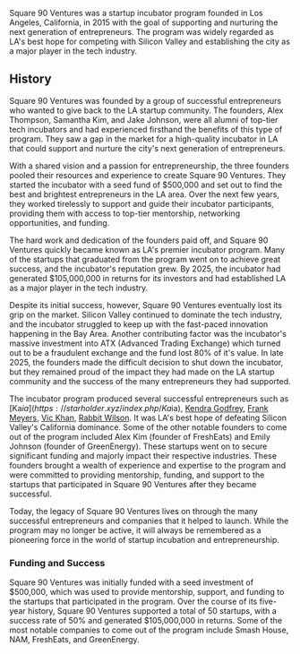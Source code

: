 Square 90 Ventures was a startup incubator program founded in Los Angeles, California, in 2015 with the goal of supporting and nurturing the next generation of entrepreneurs. The program was widely regarded as LA's best hope for competing with Silicon Valley and establishing the city as a major player in the tech industry.

## History

Square 90 Ventures was founded by a group of successful entrepreneurs who wanted to give back to the LA startup community. The founders, Alex Thompson, Samantha Kim, and Jake Johnson, were all alumni of top-tier tech incubators and had experienced firsthand the benefits of this type of program. They saw a gap in the market for a high-quality incubator in LA that could support and nurture the city's next generation of entrepreneurs.

With a shared vision and a passion for entrepreneurship, the three founders pooled their resources and experience to create Square 90 Ventures. They started the incubator with a seed fund of $500,000 and set out to find the best and brightest entrepreneurs in the LA area. Over the next few years, they worked tirelessly to support and guide their incubator participants, providing them with access to top-tier mentorship, networking opportunities, and funding.

The hard work and dedication of the founders paid off, and Square 90 Ventures quickly became known as LA's premier incubator program. Many of the startups that graduated from the program went on to achieve great success, and the incubator's reputation grew. By 2025, the incubator had generated $105,000,000 in returns for its investors and had established LA as a major player in the tech industry.

Despite its initial success, however, Square 90 Ventures eventually lost its grip on the market. Silicon Valley continued to dominate the tech industry, and the incubator struggled to keep up with the fast-paced innovation happening in the Bay Area. Another contributing factor was the incubator's massive investment into ATX (Advanced Trading Exchange) which turned out to be a fraudulent exchange and the fund lost 80% of it's value. In late 2025, the founders made the difficult decision to shut down the incubator, but they remained proud of the impact they had made on the LA startup community and the success of the many entrepreneurs they had supported.

The incubator program produced several successful entrepreneurs such as [Ka$ia](https://starholder.xyz/index.php/Ka$ia), [Kendra Godfrey](kendra-godfrey), [Frank Meyers](frank-meyers), [Vic Khan](https://starholder.xyz/index.php/Vic_Khan), [Rabbit Wilson](rabbit-wilson). It was LA's best hope of defeating Silicon Valley's California dominance. Some of the other notable founders to come out of the program included Alex Kim (founder of FreshEats) and Emily Johnson (founder of GreenEnergy). These startups went on to secure significant funding and majorly impact their respective industries. These founders brought a wealth of experience and expertise to the program and were committed to providing mentorship, funding, and support to the startups that participated in Square 90 Ventures after they became successful.

Today, the legacy of Square 90 Ventures lives on through the many successful entrepreneurs and companies that it helped to launch. While the program may no longer be active, it will always be remembered as a pioneering force in the world of startup incubation and entrepreneurship.

### Funding and Success

Square 90 Ventures was initially funded with a seed investment of $500,000, which was used to provide mentorship, support, and funding to the startups that participated in the program. Over the course of its five-year history, Square 90 Ventures supported a total of 50 startups, with a success rate of 50% and generated $105,000,000 in returns. Some of the most notable companies to come out of the program include Smash House, NAM, FreshEats, and GreenEnergy.
